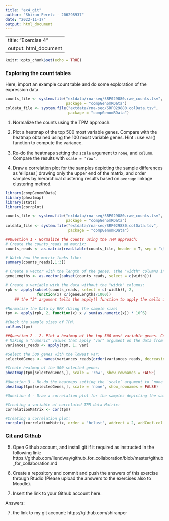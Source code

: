 ```yaml
---
title: "ex4_git"
author: "Shiran Peretz - 206298937"
date: "2022-11-17"
output: html_document
---
```

---
title: "Exercise  4"
output: html_document
---

```r
knitr::opts_chunk$set(echo = TRUE)
```

### Exploring the count tables

Here, import an example count table and do some exploration of the expression data. 

```r
counts_file <- system.file("extdata/rna-seq/SRP029880.raw_counts.tsv",
                           package = "compGenomRData")
coldata_file <- system.file("extdata/rna-seq/SRP029880.colData.tsv", 
                            package = "compGenomRData")
```

1. Normalize the counts using the TPM approach.

2. Plot a heatmap of the top 500 most variable genes. Compare with the heatmap obtained using the 100 most variable genes. Hint : use var() function to compute the variance.

3. Re-do the heatmaps setting the `scale` argument to `none`, and `column`. Compare the results with `scale = 'row'`.

4. Draw a correlation plot for the samples depicting the sample differences as 'ellipses', drawing only the upper end of the matrix, and order samples by hierarchical clustering results based on `average` linkage clustering method.
```r
library(compGenomRData)
library(pheatmap)
library(stats)
library(corrplot)

counts_file <- system.file("extdata/rna-seq/SRP029880.raw_counts.tsv",
                           package = "compGenomRData")
coldata_file <- system.file("extdata/rna-seq/SRP029880.colData.tsv", 
                            package = "compGenomRData")

##Question 1 - Normalize the counts using the TPM approach:
# Create the counts_reads ad matrix:
counts_reads <- as.matrix(read.table(counts_file, header = T, sep = '\t'))

# Watch how the matrix looks like:
summary(counts_reads[,1:3])

# Create a vector with the length of the genes. (the "width" columns in the data matrix):
geneLengths <- as.vector(subset(counts_reads, select = c(width)))

# Create a variable with the data without the "width" columns:
rpk <- apply(subset(counts_reads, select = c(-width)), 2,
              function(x) x/(geneLengths/1000)) 
    ## the "2" argument tells the apply() function to apply the cells in the matrix by columns. if I wanted by rows - I need to write "1" instead.

#Normalize the Data by RPK (Using the sample size)
tpm <- apply(rpk, 2, function(x) x / sum(as.numeric(x)) * 10^6)

#Check the sample sizes of TPM. 
colSums(tpm)

##Question 2 - 2. Plot a heatmap of the top 500 most variable genes. Compare with the heatmap obtained using the 100 most variable genes. Hint : use var() function to compute the variance:
# Making a "numeric" values that apply "var" argument on the data from "tpm" matrix, by rows.
variances_reads <- apply(tpm, 1, var)

#Select the 500 genes with the lowest var:
selectedGenes <- names(variances_reads[order(variances_reads, decreasing = T)][1:500])

#Create heatmap of the 500 selected genes:
pheatmap(tpm[selectedGenes,], scale = 'row', show_rownames = FALSE)

#Question 3 - Re-do the heatmaps setting the `scale` argument to `none`, and `column`. Compare the results with `scale = 'row'`:
pheatmap(tpm[selectedGenes,], scale = 'none', show_rownames = FALSE)

#Question 4 - Draw a correlation plot for the samples depicting the sample differences as 'ellipses', drawing only the upper end of the matrix, and order samples by hierarchical clustering results based on `average` linkage clustering method:

#Creating a variable of correlated TPM data Matrix:
correlationMatrix <- cor(tpm)

#Creating a correlation plot:
corrplot(correlationMatrix, order = 'hclust', addrect = 2, addCoef.col = 'white', number.cex = 0.7)
```
 

### Git and Github

5. Open Github account, and install git if it required as instructed in the following link: https://github.com/llendway/github_for_collaboration/blob/master/github_for_collaboration.md

6. Create a repository and commit and push the answers of this exercise through Rtudio (Please upload the answers to the exercises also to Moodle).

7. Insert the link to your Github account here.

######### Answers:

7. the link to my git account: https://github.com/shiranper

